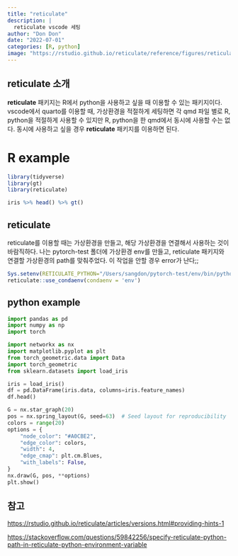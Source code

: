 ```yaml
---
title: "reticulate"
description: |
  reticulate vscode 세팅
author: "Don Don"
date: "2022-07-01"
categories: [R, python]
image: "https://rstudio.github.io/reticulate/reference/figures/reticulated_python.png"
---
```


## reticulate 소개 

**reticulate** 패키지는 R에서 python을 사용하고 싶을 때 이용할 수 있는 패키지이다. vscode에서 quarto를 이용할 때, 가상환경을 적절하게 세팅하면 각 qmd 파일 별로 R, python을 적절하게 사용할 수 있지만 R, python을 한 qmd에서 동시에 사용할 수는 없다. 동시에 사용하고 싶을 경우 **reticulate** 패키지를 이용하면 된다. 

# R example 
```r
library(tidyverse)
library(gt)
library(reticulate)
```


```r
iris %>% head() %>% gt()
```


## reticulate 

reticulate를 이용할 때는 가상환경을 만들고, 해당 가상환경을 연결해서 사용하는 것이 바람직하다. 나는 pytorch-test 폴더에 가상환경 env를 만들고, reticulate 패키지와 연결할 가상환경의 path를 맞춰주었다. 이 작업을 안할 경우 error가 난다;;  
```r
Sys.setenv(RETICULATE_PYTHON="/Users/sangdon/pytorch-test/env/bin/python")
reticulate::use_condaenv(condaenv = 'env')
```


## python example 
```python
import pandas as pd 
import numpy as np 
import torch

import networkx as nx
import matplotlib.pyplot as plt
from torch_geometric.data import Data
import torch_geometric
from sklearn.datasets import load_iris
```


```python
iris = load_iris()
df = pd.DataFrame(iris.data, columns=iris.feature_names)
df.head()
```



```python
G = nx.star_graph(20)
pos = nx.spring_layout(G, seed=63)  # Seed layout for reproducibility
colors = range(20)
options = {
    "node_color": "#A0CBE2",
    "edge_color": colors,
    "width": 4,
    "edge_cmap": plt.cm.Blues,
    "with_labels": False,
}
nx.draw(G, pos, **options)
plt.show()

```

## 참고 

<https://rstudio.github.io/reticulate/articles/versions.html#providing-hints-1>

<https://stackoverflow.com/questions/59842256/specify-reticulate-python-path-in-reticulate-python-environment-variable>